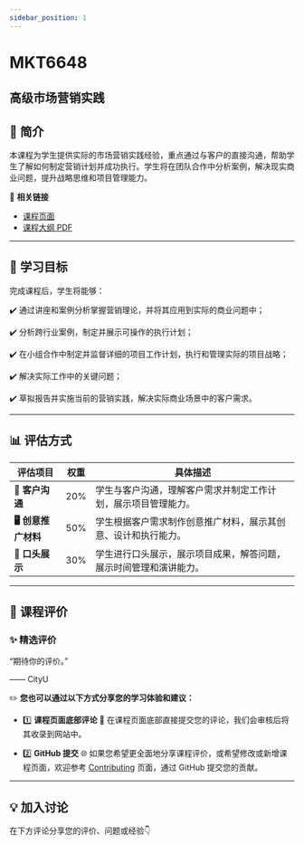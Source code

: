 ```yaml
---
sidebar_position: 1
---
```


# MKT6648
## 高级市场营销实践

## **📘 简介**
本课程为学生提供实际的市场营销实践经验，重点通过与客户的直接沟通，帮助学生了解如何制定营销计划并成功执行。学生将在团队合作中分析案例，解决现实商业问题，提升战略思维和项目管理能力。

🔗 **相关链接**
- [课程页面](https://www.cityu.edu.hk/catalogue/pg/202425/course/MKT6648.htm)
- [课程大纲 PDF](https://www.cityu.edu.hk/catalogue/pg/202425/course/MKT6648.pdf)

---

## **🎯 学习目标**

完成课程后，学生将能够：

✔️ 通过讲座和案例分析掌握营销理论，并将其应用到实际的商业问题中；

✔️ 分析跨行业案例，制定并展示可操作的执行计划；

✔️ 在小组合作中制定并监督详细的项目工作计划，执行和管理实际的项目战略；

✔️ 解决实际工作中的关键问题；

✔️ 草拟报告并实施当前的营销实践，解决实际商业场景中的客户需求。

---

## **📊 评估方式**

| **评估项目**          | **权重** | **具体描述**                                                                                       |
|----------------------|---------|---------------------------------------------------------------------------------------------------|
| **📝 客户沟通**       | 20%     | 学生与客户沟通，理解客户需求并制定工作计划，展示项目管理能力。                                 |
| **🖥️ 创意推广材料**   | 50%     | 学生根据客户需求制作创意推广材料，展示其创意、设计和执行能力。                                 |
| **📄 口头展示**       | 30%     | 学生进行口头展示，展示项目成果，解答问题，展示时间管理和演讲能力。                             |

---

## **💬 课程评价**

### ✨ **精选评价**
<div className={commentStyles.commentBox}>
    <p className={commentStyles.commentText}>
        “期待你的评价。”
    </p>
    <p className={commentStyles.commentAuthor}>—— CityU</p>
</div>

✏️ **您也可以通过以下方式分享您的学习体验和建议：**

- 1️⃣ **课程页面底部评论**
💬 在课程页面底部直接提交您的评论，我们会审核后将其收录到网站中。

- 2️⃣ **GitHub 提交**
🌐 如果您希望更全面地分享课程评价，或希望修改或新增课程页面，欢迎参考 [Contributing](https://penjc.github.io/cityU-navigator/contributing) 页面，通过 GitHub 提交您的贡献。

---

## **💡 加入讨论**

在下方评论分享您的评价、问题或经验👇
<Utterances />